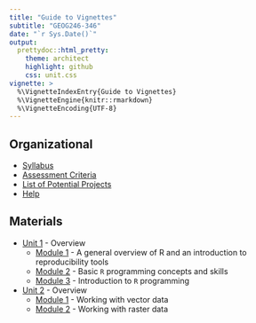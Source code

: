 ```yaml
---
title: "Guide to Vignettes"
subtitle: "GEOG246-346"
date: "`r Sys.Date()`"
output:
  prettydoc::html_pretty:
    theme: architect
    highlight: github
    css: unit.css
vignette: >
  %\VignetteIndexEntry{Guide to Vignettes}
  %\VignetteEngine{knitr::rmarkdown}
  %\VignetteEncoding{UTF-8}
---
```


## Organizational
- [Syllabus](syllabus.html)
- [Assessment Criteria](assessment.html)
- [List of Potential Projects](projects.html)
- [Help](help.html)

## Materials
- [Unit 1](unit1.html) - Overview
  - [Module 1](unit1-module1.html) - A general overview of R and an introduction to reproducibility tools
  - [Module 2](unit1-module2.html) - Basic `R` programming concepts and skills
  - [Module 3](unit1-module3.html) - Introduction to `R` programming 

- [Unit 2](unit2.html) - Overview
  - [Module 1](unit2-module1.html) - Working with vector data
  - [Module 2](unit2-module2.html) - Working with raster data
